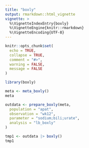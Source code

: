 ```yaml
---
title: "boxly"
output: rmarkdown::html_vignette
vignette: >
  %\VignetteIndexEntry{boxly}
  %\VignetteEngine{knitr::rmarkdown}
  %\VignetteEncoding{UTF-8}
---
```


```r
knitr::opts_chunk$set(
  echo = TRUE,
  collapse = TRUE,
  comment = "#>",
  warning = FALSE,
  message = FALSE
)
```

```r
library(boxly)
```

```r
meta <- meta_boxly()
meta
```

```r
outdata <- prepare_boxly(meta,
  population = "apat",
  observation = "wk12",
  parameter = "sodium;bili;urate",
  analysis = "lb_boxly"
)
```

```r
tmp1 <- outdata |> boxly()
tmp1
```
